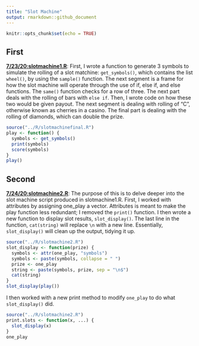 ```yaml
---
title: "Slot Machine"
output: rmarkdown::github_document
---
```


```r
knitr::opts_chunk$set(echo = TRUE)

```

## First

[**7/23/20:slotmachine1.R**](../R/slotmachine1.R): First, I wrote a function to generate 3 symbols to simulate the rolling of a slot matchine: `get_symbols()`, which contains the list `wheel()`, by using the `sample()` function. The next segment is a frame for how the slot machine will operate through the use of if, else if, and else functions. The `same()` function checks for a row of three. The next part deals with the rolling of bars with `else if`. Then, I wrote code on how these two would be given payout. The next segment is dealing with rolling of "C", otherwise known as cherries in a casino. The final part is dealing with the rolling of diamonds, which can double the prize. 
```r
source("../R/slotmachinefinal.R")
play <- function() {
  symbols <- get_symbols()
  print(symbols)
  score(symbols)
}
play()
```

## Second
[**7/24/20:slotmachine2.R**](../R/slotmachine2.R): The purpose of this is to delve deeper into the slot machine script produced in slotmachine1.R. First, I worked with attributes by assigning one_play a vector. Attributes is meant to make the play function less redundant; I removed the `print()` function. I then wrote a new function to display slot results, `slot_display()`. The last line in the function, `cat(string)` will replace `\n` with a new line. Essentially, `slot_display()` will clean up the output, tidying it up.
```r
source("../R/slotmachine2.R")
slot_display <- function(prize) {
  symbols <- attr(one_play, "symbols")
  symbols <- paste(symbols, collapse = " ")
  prize <- one_play
  string <- paste(symbols, prize, sep = "\n$")
  cat(string)
}
slot_display(play())
```
I then worked with a new print method to modify `one_play` to do what `slot_display()` did.
```r
source("../R/slotmachine2.R")
print.slots <- function(x, ...) {
  slot_display(x)
}
one_play
```
